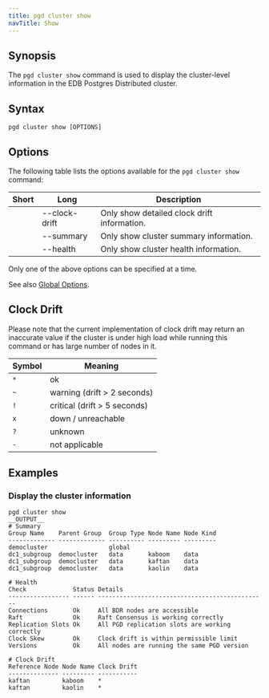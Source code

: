 ```yaml
---
title: pgd cluster show
navTitle: Show
---
```


## Synopsis

The `pgd cluster show` command is used to display the cluster-level information in the EDB Postgres Distributed cluster.

## Syntax

```plaintext
pgd cluster show [OPTIONS]
```

## Options

The following table lists the options available for the `pgd cluster show` command:

| Short       | Long                | Description                                             |
|-------------|---------------------|---------------------------------------------------------|
|             | --clock-drift       | Only show detailed clock drift information.             |
|             | --summary           | Only show cluster summary information.                  |
|             | --health            | Only show cluster health information.                   |

Only one of the above options can be specified at a time.

See also [Global Options](/pgd/latest/cli/command_ref/#global-options).

## Clock Drift

Please note that the current implementation of clock drift may return an
inaccurate value if the cluster is under high load while running this
command or has large number of nodes in it.

| Symbol | Meaning                      |
|--------|------------------------------|
| `*`    | ok                           |
| `~`    | warning (drift > 2 seconds)  |
| `!`    | critical (drift > 5 seconds) |
| `x`    | down / unreachable           |
| `?`    | unknown                      |
| `-`    | not applicable               |

## Examples

### Display the cluster information

```shell
pgd cluster show
__OUTPUT__
# Summary
Group Name    Parent Group  Group Type Node Name Node Kind
------------- ------------- ---------- --------- ---------
democluster                 global                        
dc1_subgroup  democluster   data       kaboom    data     
dc1_subgroup  democluster   data       kaftan    data     
dc1_subgroup  democluster   data       kaolin    data     

# Health
Check             Status Details                                        
----------------- ------ -----------------------------------------------
Connections       Ok     All BDR nodes are accessible                   
Raft              Ok     Raft Consensus is working correctly            
Replication Slots Ok     All PGD replication slots are working correctly
Clock Skew        Ok     Clock drift is within permissible limit        
Versions          Ok     All nodes are running the same PGD version     

# Clock Drift
Reference Node Node Name Clock Drift
-------------- --------- -----------
kaftan         kaboom    *          
kaftan         kaolin    *     
```
